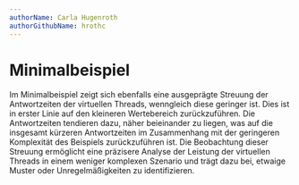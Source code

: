 ```yaml
---
authorName: Carla Hugenroth
authorGithubName: hrothc
---
```



# Minimalbeispiel

Im Minimalbeispiel zeigt sich ebenfalls eine ausgeprägte Streuung der Antwortzeiten der
virtuellen Threads, wenngleich diese geringer ist. Dies ist in erster Linie auf den kleineren
Wertebereich zurückzuführen. Die Antwortzeiten tendieren dazu, näher beieinander zu liegen,
was auf die insgesamt kürzeren Antwortzeiten im Zusammenhang mit der geringeren Komplexität
des Beispiels zurückzuführen ist. Die Beobachtung dieser Streuung ermöglicht eine präzisere
Analyse der Leistung der virtuellen Threads in einem weniger komplexen Szenario und trägt dazu
bei, etwaige Muster oder Unregelmäßigkeiten zu identifizieren.

<ScalableImage
  src="/images/mb_response_time.png"
  alt="Messungen der Antwortzeit innerhalb des Minimalbeispiels ohne Datenbank (Platform Threads vs Virtual Threads)"
  description="Abbildung X - Quelle: Eigene Anfertigung"
/>
